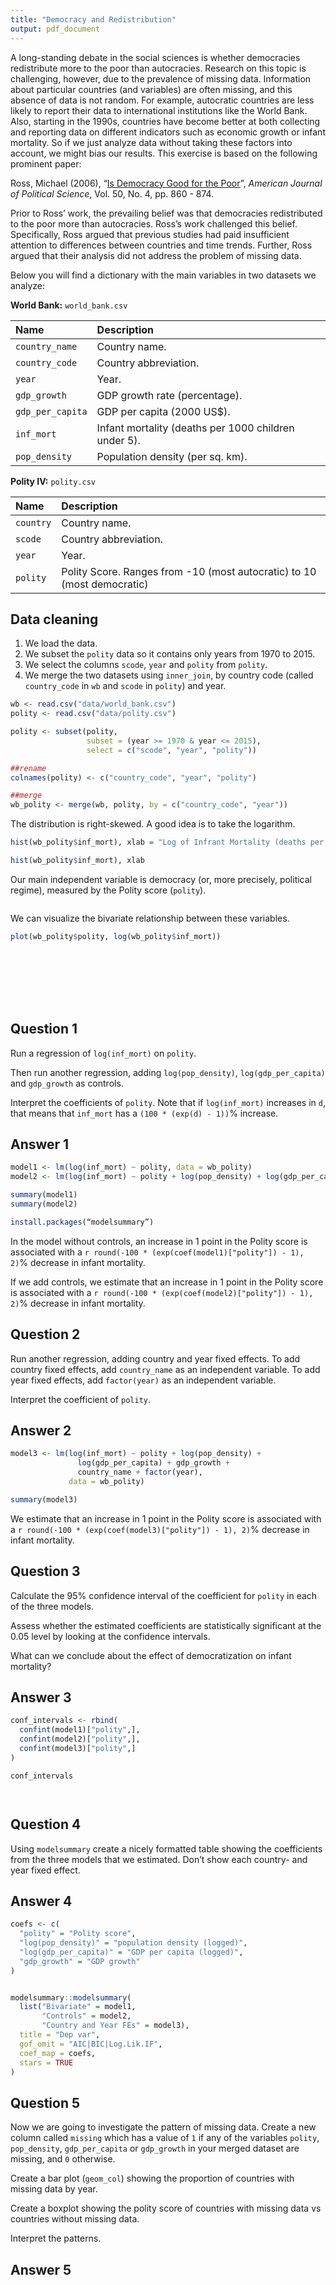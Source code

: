 ```yaml
---
title: "Democracy and Redistribution"
output: pdf_document
---
```


A long-standing debate in the social sciences is whether democracies redistribute more to the poor than autocracies.  Research on this topic is challenging, however, due to the prevalence of missing data. Information about particular countries (and variables) are often missing, and this absence of data is not random. For example, autocratic countries are less likely to report their data to international institutions like the World Bank. Also, starting in the 1990s, countries have become better at both collecting and reporting data on different indicators such as economic growth or infant mortality. So if we just analyze data without taking these factors into account, we might bias our results. This exercise is based on the following prominent paper:

Ross, Michael (2006), "[Is Democracy Good for the Poor](https://doi.org/10.1111/j.1540-5907.2006.00220.x)", *American Journal of Political Science*, Vol. 50, No. 4, pp. 860 - 874.  

Prior to Ross' work, the prevailing belief was that democracies redistributed to the poor more than autocracies.  Ross's work challenged this belief. Specifically, Ross argued that previous studies had paid insufficient attention to differences between countries and time trends. Further, Ross argued that their analysis did not address the problem of missing data.

Below you will find a dictionary with the main variables in two datasets we analyze:

**World Bank:** `world_bank.csv`

Name                 Description
-------------------  --------------------------------------------------------
`country_name`        Country name.
`country_code`        Country abbreviation.
`year`                Year.
`gdp_growth`          GDP growth rate (percentage).      
`gdp_per_capita`      GDP per capita (2000 US$).
`inf_mort`            Infant mortality (deaths per 1000 children under 5).
`pop_density`         Population density (per sq. km).

**Polity IV:** `polity.csv`

Name                 Description
-------------------  ---------------------------------------------------------
`country`             Country name.
`scode`               Country abbreviation.
`year`                Year.
`polity`              Polity Score. Ranges from -10 (most autocratic) to 10 (most democratic)


## Data cleaning

1. We load the data.
2. We subset the `polity` data so it contains only years from 1970 to 2015.
3. We select the columns `scode`, `year` and `polity` from `polity`.
4. We merge the two datasets using `inner_join`, by country code (called `country_code` in `wb` and `scode` in `polity`) and year.

```r

wb <- read.csv("data/world_bank.csv")
polity <- read.csv("data/polity.csv")

polity <- subset(polity, 
                 subset = (year >= 1970 & year <= 2015),
                 select = c("scode", "year", "polity"))

##rename
colnames(polity) <- c("country_code", "year", "polity")

##merge
wb_polity <- merge(wb, polity, by = c("country_code", "year"))

```

The distribution is right-skewed. A good idea is to take the logarithm.

```r

hist(wb_polity$inf_mort), xlab = "Log of Infrant Mortality (deaths per 1000 children under 5)", col = "steelblue2", main = "Histogram of Infant Mortality", ylim = c(0,800))

hist(wb_polity$inf_mort), xlab

```


Our main independent variable is democracy (or, more precisely, political regime), measured by the Polity score (`polity`).

```r


```

We can visualize the bivariate relationship between these variables.

```r

plot(wb_polity$polity, log(wb_polity$inf_mort))









```


## Question 1

Run a regression of `log(inf_mort)` on `polity`.

Then run another regression, adding `log(pop_density)`, `log(gdp_per_capita)` and `gdp_growth` as controls.

Interpret the coefficients of `polity`. Note that if `log(inf_mort)` increases in `d`, that means that `inf_mort` has a `(100 * (exp(d) - 1))`% increase.

## Answer 1

```r

model1 <- lm(log(inf_mort) ~ polity, data = wb_polity)
model2 <- lm(log(inf_mort) ~ polity + log(pop_density) + log(gdp_per_capita) + gdp_growth, data = wb_polity)

summary(model1)
summary(model2)

install.packages(“modelsummary”)

```

In the model without controls, an increase in 1 point in the Polity score is associated with a `r round(-100 * (exp(coef(model1)["polity"]) - 1), 2)`% decrease in infant mortality.

If we add controls, we estimate that an increase in 1 point in the Polity score is associated with a `r round(-100 * (exp(coef(model2)["polity"]) - 1), 2)`% decrease in infant mortality.


## Question 2

Run another regression, adding country and year fixed effects. To add country fixed effects, add `country_name` as an independent variable. To add year fixed effects, add `factor(year)` as an independent variable.

Interpret the coefficient of `polity`.

## Answer 2

```r

model3 <- lm(log(inf_mort) ~ polity + log(pop_density) + 
               log(gdp_per_capita) + gdp_growth + 
               country_name + factor(year),
             data = wb_polity)

summary(model3)


```

We estimate that an increase in 1 point in the Polity score is associated with a `r round(-100 * (exp(coef(model3)["polity"]) - 1), 2)`% decrease in infant mortality.


## Question 3

Calculate the 95% confidence interval of the coefficient for `polity` in each of the three models.

Assess whether the estimated coefficients are statistically significant at the 0.05 level by looking at the confidence intervals.

What can we conclude about the effect of democratization on infant mortality?

## Answer 3

```r

conf_intervals <- rbind(
  confint(model1)["polity",],
  confint(model2)["polity",],
  confint(model3)["polity",]
)

conf_intervals




```


## Question 4

Using `modelsummary` create a nicely formatted table showing the coefficients from the three models that we estimated. Don't show each country- and year fixed effect.

## Answer 4

```r

coefs <- c(
  "polity" = "Polity score",
  "log(pop_density)" = "population density (logged)",
  "log(gdp_per_capita)" = "GDP per capita (logged)",
  "gdp_growth" = "GDP growth"
)


modelsummary::modelsummary(
  list("Bivariate" = model1,
       "Controls" = model2,
       "Country and Year FEs" = model3),
  title = "Dep var",
  gof_omit = "AIC|BIC|Log.Lik.IF",
  coef_map = coefs,
  stars = TRUE
)

```


## Question 5

Now we are going to investigate the pattern of missing data. Create a new column called `missing` which has a value of `1` if any of the variables `polity`, `pop_density`, `gdp_per_capita` or `gdp_growth` in your merged dataset are missing, and `0` otherwise.

Create a bar plot (`geom_col`) showing the proportion of countries with missing data by year.

Create a boxplot showing the polity score of countries with missing data vs countries without missing data.

Interpret the patterns.

## Answer 5

```r




```
